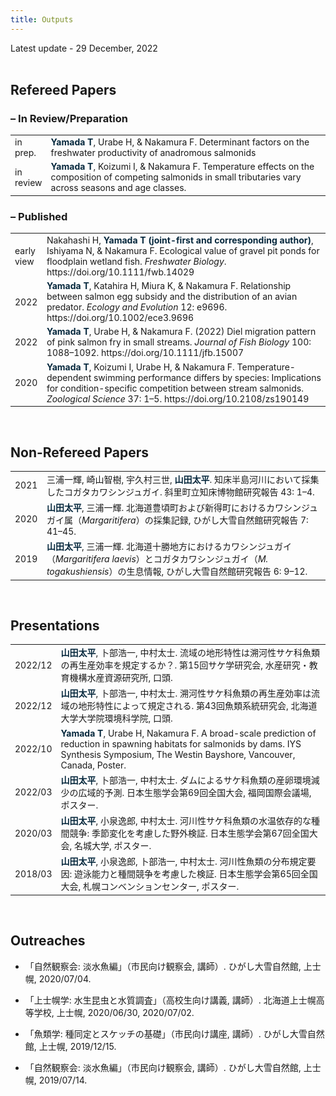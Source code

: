 ```yaml
---
title: Outputs
---
```


Latest update - 29 December, 2022
<br />
<br />

<style>
table, th, td {
    font-size: 100%;
}
</style>

## Refereed Papers
### – In Review/Preparation
| | |
| :- | :---------------- |
| in prep. | <span style="font-weight:bold; color: #06283D; ">Yamada T</span>, Urabe H, & Nakamura F. Determinant factors on the freshwater productivity of anadromous salmonids |
| in review | <span style="font-weight:bold; color: #06283D; ">Yamada T</span>, Koizumi I, & Nakamura F. Temperature effects on the composition of competing salmonids in small tributaries vary across seasons and age classes. |

### – Published
| | |
| :- | :---------------- |
| early view | Nakahashi H, <span style="font-weight:bold; color: #06283D; ">Yamada T (joint-first and corresponding author)</span>, Ishiyama N, & Nakamura F. Ecological value of gravel pit ponds for floodplain wetland fish. *Freshwater Biology*. https://doi.org/10.1111/fwb.14029 |
| 2022 | <span style="font-weight:bold; color: #06283D; ">Yamada T</span>, Katahira H, Miura K, & Nakamura F. Relationship between salmon egg subsidy and the distribution of an avian predator. *Ecology and Evolution* 12: e9696. https://doi.org/10.1002/ece3.9696 |
| 2022 | <span style="font-weight:bold; color: #06283D; ">Yamada T</span>, Urabe H, & Nakamura F. (2022) Diel migration pattern of pink salmon fry in small streams. *Journal of Fish Biology* 100: 1088–1092. https://doi.org/10.1111/jfb.15007 |
| 2020 | <span style="font-weight:bold; color: #06283D; ">Yamada T</span>, Koizumi I, Urabe H, & Nakamura F. Temperature-dependent swimming performance differs by species: Implications for condition-specific competition between stream salmonids. *Zoological Science* 37: 1–5. https://doi.org/10.2108/zs190149 |
<br />


## Non-Refereed Papers
| | |
| :- | :---------------- |
| 2021 | 三浦一輝, 崎山智樹, 宇久村三世, <span style="font-weight:bold; color: #06283D; ">山田太平</span>. 知床半島河川において採集したコガタカワシンジュガイ. 斜里町立知床博物館研究報告 43: 1–4. |
| 2020 | <span style="font-weight:bold; color: #06283D; ">山田太平</span>, 三浦一輝. 北海道豊頃町および新得町におけるカワシンジュガイ属（*Margaritifera*）の採集記録, ひがし大雪自然館研究報告 7: 41–45. |
| 2019 | <span style="font-weight:bold; color: #06283D; ">山田太平</span>, 三浦一輝. 北海道十勝地方におけるカワシンジュガイ（*Margaritifera laevis*）とコガタカワシンジュガイ（*M. togakushiensis*）の生息情報, ひがし大雪自然館研究報告 6: 9–12. |
<br />


## Presentations
| | |
| :- | :---------------- |
| 2022/12 | <span style="font-weight:bold; color: #06283D; ">山田太平</span>, 卜部浩一, 中村太士. 流域の地形特性は溯河性サケ科魚類の再生産効率を規定するか？. 第15回サケ学研究会, 水産研究・教育機構水産資源研究所, 口頭. |
| 2022/12 | <span style="font-weight:bold; color: #06283D; ">山田太平</span>, 卜部浩一, 中村太士. 溯河性サケ科魚類の再生産効率は流域の地形特性によって規定される. 第43回魚類系統研究会, 北海道大学大学院環境科学院, 口頭. |
| 2022/10 | <span style="font-weight:bold; color: #06283D; ">Yamada T</span>, Urabe H, Nakamura F. A broad-scale prediction of reduction in spawning habitats for salmonids by dams. IYS Synthesis Symposium, The Westin Bayshore, Vancouver, Canada, Poster. |
| 2022/03 | <span style="font-weight:bold; color: #06283D; ">山田太平</span>, 卜部浩一, 中村太士. ダムによるサケ科魚類の産卵環境減少の広域的予測. 日本生態学会第69回全国大会, 福岡国際会議場, ポスター. |
| 2020/03 | <span style="font-weight:bold; color: #06283D; ">山田太平</span>, 小泉逸郎, 中村太士. 河川性サケ科魚類の水温依存的な種間競争: 季節変化を考慮した野外検証. 日本生態学会第67回全国大会, 名城大学, ポスター. |
| 2018/03 | <span style="font-weight:bold; color: #06283D; ">山田太平</span>, 小泉逸郎, 卜部浩一, 中村太士. 河川性魚類の分布規定要因: 遊泳能力と種間競争を考慮した検証. 日本生態学会第65回全国大会, 札幌コンベンションセンター, ポスター. |
<br />


## Outreaches

- 「自然観察会: 淡水魚編」（市民向け観察会, 講師）. ひがし大雪自然館, 上士幌, 2020/07/04.

- 「上士幌学: 水生昆虫と水質調査」（高校生向け講義, 講師）. 北海道上士幌高等学校, 上士幌, 2020/06/30, 2020/07/02.

- 「魚類学: 種同定とスケッチの基礎」（市民向け講座, 講師）. ひがし大雪自然館, 上士幌, 2019/12/15.

- 「自然観察会: 淡水魚編」（市民向け観察会, 講師）. ひがし大雪自然館, 上士幌, 2019/07/14.





<!-- Google Fonts -->
<link rel="preconnect" href="https://fonts.googleapis.com"> 
<link rel="preconnect" href="https://fonts.gstatic.com" crossorigin> 
<link href="https://fonts.googleapis.com/css2?family=Josefin+Sans&display=swap" rel="stylesheet">

